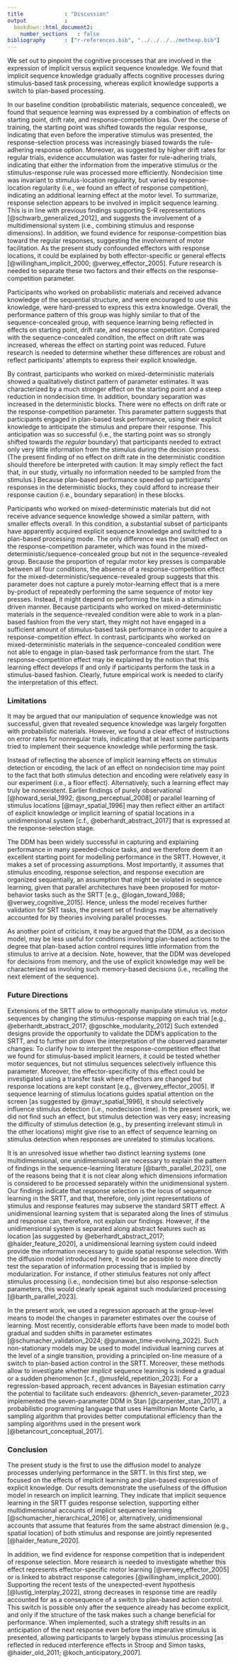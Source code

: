 ```yaml
---
title             : "Discussion"
output            :
  bookdown::html_document2:
    number_sections   : false
bibliography      : ["r-references.bib", "../../../../methexp.bib"]
---
```


<!--
@esser_what_2021 argue that not simple associative strengthening  but an implicit  learning mechanism that makes predictions and processes prediction error is necessary that will enable the development of explicit sequence knowledge.

@mulder_bias_2012: advance knowledge (either base-rate or payoff manipulation) shifts starting point of the decision process
-->


<!--
- Replicated finding:
  - Implicit sequence learning is expressed at the response-selection stage + response competition
  - Explicit sequence learning shifted bias towards regular response option
  
- Non-replicated finding:   
  - effects on nondecision time in probabilistic materials
-->
  
<!-- ## Summary and main results -->

We set out to pinpoint the cognitive processes that are involved in the expression of implicit versus explicit sequence knowledge.
We found that implicit sequence knowledge gradually affects cognitive processes during stimulus-based task processing, whereas explicit knowledge supports a switch to plan-based processing.

In our baseline condition (probabilistic materials, sequence concealed),
we found that sequence learning was expressed by a combination of effects on starting point, drift rate, and response-competition bias.
Over the course of training, the starting point was shifted towards the regular response,
indicating that even before the imperative stimulus was presented,
the response-selection process was increasingly biased towards the rule-adhering response option.
Moreover, as suggested by higher drift rates for regular trials, evidence accumulation was faster for rule-adhering trials,
indicating that either the information from the imperative stimulus or the stimulus-response rule was processed more efficiently.
Nondecision time was invariant to stimulus-location regularity, but varied by response-location regularity (i.e., we found an effect of response competition),
indicating an additional learning effect at the motor level.
To summarize, response selection appears to be involved in implicit sequence learning.
This is in line with previous findings supporting S--R representations [@schwarb_generalized_2012], and suggests the involvement of a multidimensional system (i.e., combining stimulus and response dimensions).
In addition, we found evidence for response-competition bias toward the regular responses, suggesting the involvement of motor facilitation. 
As the present study confounded effectors with response locations, it could be explained by both effector-specific or general effects [@willingham_implicit_2000; @verwey_effector_2005]. 
Future research is needed to separate these two factors and their effects on the response-competition parameter.

Participants who worked on probabilistic materials and received advance knowledge of the sequential structure, 
and were encouraged to use this knowledge,
were hard-pressed to express this extra knowledge.
Overall, the performance pattern of this group was highly similar to that of the sequence-concealed group, with sequence learning being reflected in effects on starting point, drift rate, and response competition.
Compared with the sequence-concealed condition, the effect on drift rate was increased, whereas the effect on starting point was reduced.
Future research is needed to determine whether these differences are robust and reflect participants' attempts to express their explicit knowledge.

By contrast, participants who worked on mixed-deterministic materials showed a qualitatively distinct pattern of parameter estimates.
It was characterized by a much stronger effect on the starting point and a steep reduction in nondecision time. 
In addition, boundary separation was increased in the deterministic blocks.
There were no effects on drift rate or the response-competition parameter.
This parameter pattern suggests that participants engaged in plan-based task performance,
using their explicit knowledge to anticipate the stimulus and prepare their response.
This anticipation was so successful (i.e., the starting point was so strongly shifted towards the *regular* boundary) that participants needed to extract only very little information from the stimulus during the decision process.
(The present finding of no effect on drift rate in the deterministic condition should therefore be interpreted with caution:
It may simply reflect the fact that, in our study, virtually no information needed to be sampled from the stimulus.)
<!-- may therefore reflect either the absence of an effect or the lack of sufficient data to estimate this parameter) -->
Because plan-based performance speeded up participants' responses in the deterministic blocks,
they could afford to increase their response caution (i.e., boundary separation) in these blocks.

<!-- The model-based analyses revealed that this effect is attributable to a reduction in nondecision time, -->
<!-- a finding which we interpret as evidence that stimulus detection and encoding are largely skipped: Participants already know where to look for the next stimulus, -->
<!-- but basically they can even ignore the exact location of the location -- it suffices to wait just for something to happen on the screen, and then to press the next button. Moreover, the starting point of the decision process is strongly biased towards the regular response option, indicating that a decision is almost done even before the imperative stimulus is presented. Interestingly, drift rate does not seem to play a role in this effect -- however, given that the decision is almost done, there is no need to accumulate much more evidence. We therefore conclude that participants with instructed sequence knowledge who work on deterministic materials are well able to use this knowledge to switch to a plan-based processing mode.  -->

Participants who worked on mixed-deterministic materials but did not receive advance sequence knowledge showed a similar pattern, with smaller effects overall.
In this condition, a substantial subset of participants have apparently acquired explicit sequence knowledge and switched to a plan-based processing mode.
<!-- (__we could easily add an analysis to underpin this claim__). -->
The only difference was the (small) effect on the response-competition parameter, which was found in the mixed-deterministic/sequence-concealed group but not in the sequence-revealed group.
Because the proportion of regular motor key presses is comparable between all four conditions, the absence of a response-competition effect for the mixed-deterministic/sequence-revealed group suggests that this parameter does not capture a purely motor-learning effect that is a mere by-product of repeatedly performing the same sequence of motor key presses.
Instead, it might depend on performing the task in a stimulus-driven manner.
Because participants who worked on mixed-deterministic materials in the sequence-revealed condition were able to work in a plan-based fashion from the very start, they might not have engaged in a sufficient amount of stimulus-based task performance in order to acquire a response-competition effect.
In contrast, participants who worked on mixed-deterministic materials in the sequence-concealed condition were not able to engage in plan-based task performance from the start.
The response-competition effect may be explained by the notion that this learning effect develops if and only if participants perform the task in a stimulus-based fashion.
Clearly, future empirical work is needed to clarify the interpretation of this effect.
<!-- - This effect is akin to response-competition effects that were found for repetition priming [but not semantic priming, see @voss_cognitive_2013] -->





### Limitations

It may be argued that our manipulation of sequence knowledge was not successful,
given that revealed sequence knowledge was largely forgotten with probabilistic materials.
However, we found a clear effect of instructions on error rates for nonregular trials,
indicating that at least some participants tried to implement their sequence knowledge while performing the task.

Instead of reflecting the absence of implicit learning effects on stimulus detection or encoding,
the lack of an effect on nondecision time may point to the fact that both stimulus detection and encoding were relatively easy in our experiment (i.e., a floor effect).
Alternatively, such a learning effect may truly be nonexistent. Earlier findings of 
purely observational [@howard_serial_1992; @song_perceptual_2008]
or parallel learning of stimulus locations [@mayr_spatial_1996]
may then reflect either an artifact of explicit knowledge or
implicit learning of spatial locations in a unidimensional system [c.f., @eberhardt_abstract_2017]
that is expressed at the response-selection stage.


<!-- may instead reflect explicit knowledge [@willingham_implicit_1999]. -->

The DDM has been widely successful in capturing and explaining performance in many speeded-choice tasks,
and we therefore deem it an excellent starting point for modelling performance in the SRTT.
However, it makes a set of processing assumptions.
Most importantly, it assumes that stimulus encoding, response selection, and response execution are organized sequentially,
an assumption that might be violated in sequence learning, given that parallel architectures have been proposed for motor-behavior tasks such as the SRTT [e.g., @logan_toward_1988; @verwey_cognitive_2015].
Hence, unless the model receives further validation for SRT tasks,
the present set of findings may be alternatively accounted for by theories involving parallel processes.

As another point of criticism, it may be argued that the DDM, as a decision model, may be less useful for conditions involving plan-based actions to the degree that plan-based action control requires little information from the stimulus to arrive at a decision. 
Note, however, that the DDM was developed for decisions from memory, and the use of explicit knowledge may well be characterized as involving such memory-based decisions (i.e., recalling the next element of the sequence).

<!-- - relatedly, the decision process in plan-based action starts as soon as the previous decision has been given (i.e., before, not after, the RSI); participants were discouraged from answering before the stimulus appeared (too-fast errors), so there were few responses during that period; yet, parameter estimates (e.g. of the nondecision time) may differ if the RSI is included in the to-be-modeled period (?);  -->


### Future Directions

Extensions of the SRTT allow to orthogonally manipulate stimulus vs. motor sequences
by changing the stimulus-response mapping on each trial [e.g., @eberhardt_abstract_2017; @goschke_modularity_2012]
Such extended designs provide the opportunity to validate the DDM's application to the SRTT,
and to further pin down the interpretation of the observed parameter changes:
To clarify how to interpret the response-competition effect that we found for stimulus-based implicit learners,
it could be tested whether motor sequences, but not stimulus sequences selectively influence this parameter.
Moreover, the effector-specificity of this effect could be investigated using a transfer task where effectors are changed but response locations are kept constant [e.g., @verwey_effector_2005].
If sequence learning of stimulus locations guides spatial attention on the screen [as suggested by @mayr_spatial_1996],
it should selectively influence stimulus detection (i.e., nondecision time).
In the present work, we did not find such an effect, but stimulus detection was very easy;
increasing the difficulty of stimulus detection (e.g., by presenting irrelevant stimuli in the other locations)
might give rise to an effect of sequence learning on stimulus detection when responses are unrelated to stimulus locations.

It is an unresolved issue whether two distinct learning systems (one multidimensional, one unidimensional) are necessary to explain the pattern of findings in the sequence-learning literature [@barth_parallel_2023],
one of the reasons being that it is not clear along which dimensions information is considered to be processed separately within the unidimensional system.
Our findings indicate that response selection is the locus of sequence learning in the SRTT, and that, therefore, only joint representations of stimulus and response features may subserve the standard SRTT effect.
A unidimensional learning system that is separated along the lines of stimulus and response can, therefore, not explain our findings.
However, if the unidimensional system is separated along abstract features such as location [as suggested by @eberhardt_abstract_2017; @haider_feature_2020],
a unidimensional learning system could indeed provide the information necessary to guide spatial response selection.
With the diffusion model introduced here, it would be possible to more directly test the separation of information processing that is implied by modularization. For instance, if other stimulus features not only affect stimulus processing (i.e., nondecision time) but also response-selection parameters, this would clearly speak against such modularized processing [@barth_parallel_2023].

<!--
The following only makes sense if stimulus information is incomplete [c.f. ratcliff & mckoon ]:
In implicit learners, we found an effect of stimulus-location regularity on drift rate,
which we interpret
An experimental design implementing a sequence of motor key presses but only random stimuli deconfounds these effects;
if drift rate then varies by motor regularity
-->

<!-- - if the last response serves as part of the stimulus, response selection might be influenced by last response location (then we need a more complicated model) -->


In the present work, we used a regression approach at the group-level means to model the changes in parameter estimates over the course of learning.
Most recently, considerable efforts have been made to model both gradual and sudden shifts in parameter estimates [@schumacher_validation_2024; @gunawan_time-evolving_2022].
Such non-stationary models may be used to model individual learning curves at the level of a single transition,
providing a principled on-line measure of a switch to plan-based action control in the SRTT.
Moreover, these methods allow to investigate whether *implicit* sequence learning is indeed a gradual or a sudden phenomenon [c.f., @musfeld_repetition_2023].
For a regression-based approach, recent advances in Bayesian estimation carry the potential to facilitate such endeavors:
@henrich_seven-parameter_2023 implemented the seven-parameter DDM in Stan [@carpenter_stan_2017],
a probabilistic programming language that uses Hamiltonian Monte Carlo, a sampling algorithm
that provides better computational efficiency than the sampling algorithms used in the present work [@betancourt_conceptual_2017].


### Conclusion

The present study is the first to use the diffusion model to analyze processes underlying performance in the SRTT.
In this first step, we focused on the effects of implicit learning and plan-based expression of explicit knowledge.
Our results demonstrate the usefulness of the diffusion model in research on implicit learning.
They indicate that implicit sequence learning in the SRTT guides response selection,
supporting either multidimensional accounts of implicit sequence learning [@schumacher_hierarchical_2016] or, alternatively, 
unidimensional accounts that assume that features from the same abstract dimension (e.g., spatial location) of both stimulus and response are jointly represented [@haider_feature_2020].

In addition, we find evidence for response competition that is independent of response selection.
More research is needed to investigate whether this effect represents effector-specific motor learning [@verwey_effector_2005] or is linked to abstract response categories [@willingham_implicit_2000].
Supporting the recent tests of the unexpected-event hypothesis [@lustig_interplay_2022],
strong decreases in response time are readily accounted for as a consequence of a switch to plan-based action control.
This switch is possible only after the sequence already has become explicit,
and only if the structure of the task makes such a change beneficial for performance.
When implemented, such a strategy shift results in an anticipation of the next response even before the imperative stimulus is presented, allowing participants to largely bypass stimulus processing [as reflected in reduced interference effects in Stroop and Simon tasks, @haider_old_2011; @koch_anticipatory_2007].



  
